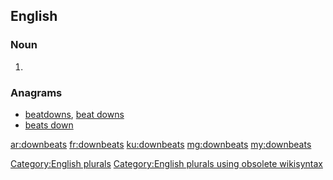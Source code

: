 ==English==

===Noun===
{{head|en}}

# {{plural of|downbeat}}

===Anagrams===
* [[beatdowns#English|beatdowns]], [[beat downs#English|beat downs]]
* [[beats down#English|beats down]]

[[Category:English plurals]][[Category:English plurals using obsolete wikisyntax]]

[[ar:downbeats]]
[[fr:downbeats]]
[[ku:downbeats]]
[[mg:downbeats]]
[[my:downbeats]]